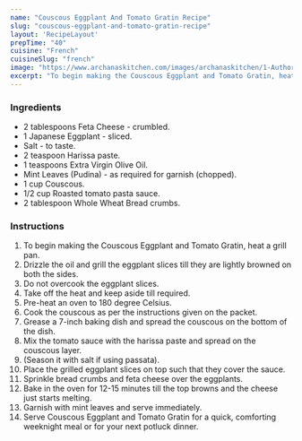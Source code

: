---
name: "Couscous Eggplant And Tomato Gratin Recipe"
slug: "couscous-eggplant-and-tomato-gratin-recipe"
layout: 'RecipeLayout'
prepTime: "40"
cuisine: "French"
cuisineSlug: "french"
image: "https://www.archanaskitchen.com/images/archanaskitchen/1-Author/Madhuli_Ajay/Couscous_Eggplant_and_Tomato_Gratin.jpg"
excerpt: "To begin making the Couscous Eggplant and Tomato Gratin, heat a grill pan"
---

### Ingredients

- 2 tablespoons Feta Cheese - crumbled.
- 1 Japanese Eggplant - sliced.
- Salt - to taste.
- 2 teaspoon Harissa paste.
- 1 teaspoons Extra Virgin Olive Oil.
- Mint Leaves (Pudina) - as required for garnish (chopped).
- 1 cup Couscous.
- 1/2 cup Roasted tomato pasta sauce.
- 2 tablespoon Whole Wheat Bread crumbs.

### Instructions

1. To begin making the Couscous Eggplant and Tomato Gratin, heat a grill pan.
1. Drizzle the oil and grill the eggplant slices till they are lightly browned on both the sides.
1. Do not overcook the eggplant slices.
1. Take off the heat and keep aside till required.
1. Pre-heat an oven to 180 degree Celsius.
1. Cook the couscous as per the instructions given on the packet.
1. Grease a 7-inch baking dish and spread the couscous on the bottom of the dish.
1. Mix the tomato sauce with the harissa paste and spread on the couscous layer.
1. (Season it with salt if using passata).
1. Place the grilled eggplant slices on top such that they cover the sauce.
1. Sprinkle bread crumbs and feta cheese over the eggplants.
1. Bake in the oven for 12-15 minutes till the top browns and the cheese just starts melting.
1. Garnish with mint leaves and serve immediately.
1. Serve Couscous Eggplant and Tomato Gratin for a quick, comforting weeknight meal or for your next potluck dinner.
